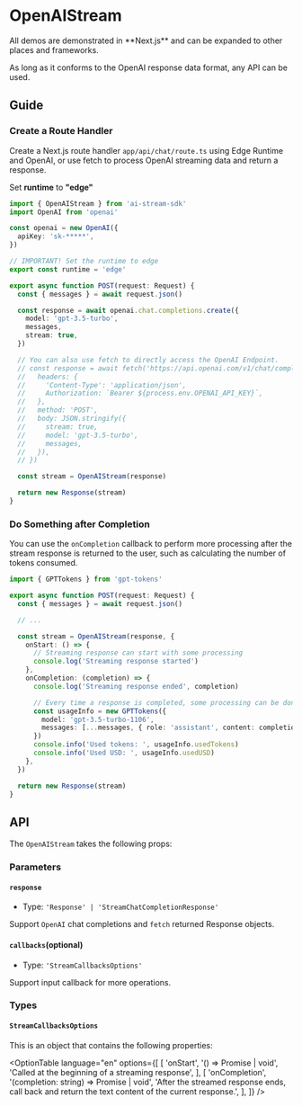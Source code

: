 

# OpenAIStream

<Callout emoji="💡">
  All demos are demonstrated in **Next.js** and can be expanded to other places
  and frameworks.
</Callout>

As long as it conforms to the OpenAI response data format, any API can be used.

## Guide

### Create a Route Handler

Create a Next.js route handler `app/api/chat/route.ts` using Edge Runtime and OpenAI, or use fetch to process OpenAI streaming data and return a response.

<Callout emoji="⚠️">Set **runtime** to **"edge"**</Callout>

```ts filename="app/api/chat/route.ts" copy
import { OpenAIStream } from 'ai-stream-sdk'
import OpenAI from 'openai'

const openai = new OpenAI({
  apiKey: 'sk-*****',
})

// IMPORTANT! Set the runtime to edge
export const runtime = 'edge'

export async function POST(request: Request) {
  const { messages } = await request.json()

  const response = await openai.chat.completions.create({
    model: 'gpt-3.5-turbo',
    messages,
    stream: true,
  })

  // You can also use fetch to directly access the OpenAI Endpoint.
  // const response = await fetch('https://api.openai.com/v1/chat/completions', {
  //   headers: {
  //     'Content-Type': 'application/json',
  //     Authorization: `Bearer ${process.env.OPENAI_API_KEY}`,
  //   },
  //   method: 'POST',
  //   body: JSON.stringify({
  //     stream: true,
  //     model: 'gpt-3.5-turbo',
  //     messages,
  //   }),
  // })

  const stream = OpenAIStream(response)

  return new Response(stream)
}
```

### Do Something after Completion

You can use the `onCompletion` callback to perform more processing after the stream response is returned to the user, such as calculating the number of tokens consumed.

```ts filename="app/api/chat/route.ts" copy
import { GPTTokens } from 'gpt-tokens'

export async function POST(request: Request) {
  const { messages } = await request.json()

  // ...

  const stream = OpenAIStream(response, {
    onStart: () => {
      // Streaming response can start with some processing
      console.log('Streaming response started')
    },
    onCompletion: (completion) => {
      console.log('Streaming response ended', completion)

      // Every time a response is completed, some processing can be done, such as calculating the number of tokens consumed
      const usageInfo = new GPTTokens({
        model: 'gpt-3.5-turbo-1106',
        messages: [...messages, { role: 'assistant', content: completion }],
      })
      console.info('Used tokens: ', usageInfo.usedTokens)
      console.info('Used USD: ', usageInfo.usedUSD)
    },
  })

  return new Response(stream)
}
```

## API

The `OpenAIStream` takes the following props:

### Parameters

#### `response`

- Type: `'Response' | 'StreamChatCompletionResponse'`

Support `OpenAI` chat completions and `fetch` returned Response objects.

#### `callbacks`(optional)

- Type: `'StreamCallbacksOptions'`

Support input callback for more operations.

### Types

#### `StreamCallbacksOptions`

This is an object that contains the following properties:

<OptionTable
  language="en"
  options={[
    [
      'onStart',
      '() => Promise<void> | void',
      'Called at the beginning of a streaming response',
    ],
    [
      'onCompletion',
      '(completion: string) => Promise<void> | void',
      'After the streamed response ends, call back and return the text content of the current response.',
    ],
  ]}
/>
